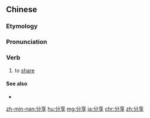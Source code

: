 ==Chinese==
{{zh-forms}}

===Etymology===
{{rfe|lang=zh}}

===Pronunciation===
{{zh-pron
|m=fēnxiǎng
|c=fan1 hoeng2
|h=pfs=fûn-hióng
|mn=xm,qz,tw:hun-hióng/zz,twv:hun-hiáng
|cat=v
}}

===Verb===
{{zh-verb}}

# to [[share]] {{gloss|benefits, rights, joy, etc.}}

====See also====
* {{zh-l|共享}}

[[zh-min-nan:分享]]
[[hu:分享]]
[[mg:分享]]
[[ja:分享]]
[[chr:分享]]
[[zh:分享]]